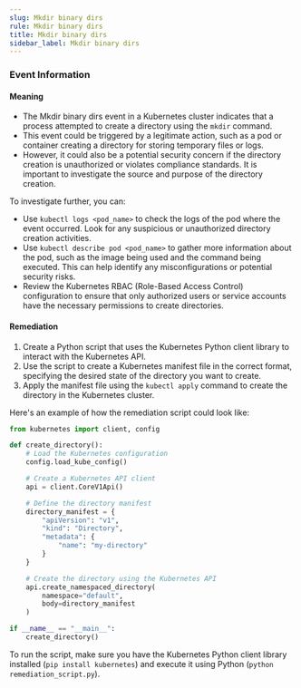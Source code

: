 ```yaml
--- 
slug: Mkdir binary dirs
rule: Mkdir binary dirs
title: Mkdir binary dirs
sidebar_label: Mkdir binary dirs
---
```

                   


### Event Information

#### Meaning

- The Mkdir binary dirs event in a Kubernetes cluster indicates that a process attempted to create a directory using the `mkdir` command.
- This event could be triggered by a legitimate action, such as a pod or container creating a directory for storing temporary files or logs.
- However, it could also be a potential security concern if the directory creation is unauthorized or violates compliance standards. It is important to investigate the source and purpose of the directory creation.

To investigate further, you can:
- Use `kubectl logs <pod_name>` to check the logs of the pod where the event occurred. Look for any suspicious or unauthorized directory creation activities.
- Use `kubectl describe pod <pod_name>` to gather more information about the pod, such as the image being used and the command being executed. This can help identify any misconfigurations or potential security risks.
- Review the Kubernetes RBAC (Role-Based Access Control) configuration to ensure that only authorized users or service accounts have the necessary permissions to create directories.

#### Remediation

1. Create a Python script that uses the Kubernetes Python client library to interact with the Kubernetes API.
2. Use the script to create a Kubernetes manifest file in the correct format, specifying the desired state of the directory you want to create.
3. Apply the manifest file using the `kubectl apply` command to create the directory in the Kubernetes cluster.

Here's an example of how the remediation script could look like:

```python
from kubernetes import client, config

def create_directory():
    # Load the Kubernetes configuration
    config.load_kube_config()

    # Create a Kubernetes API client
    api = client.CoreV1Api()

    # Define the directory manifest
    directory_manifest = {
        "apiVersion": "v1",
        "kind": "Directory",
        "metadata": {
            "name": "my-directory"
        }
    }

    # Create the directory using the Kubernetes API
    api.create_namespaced_directory(
        namespace="default",
        body=directory_manifest
    )

if __name__ == "__main__":
    create_directory()
```

To run the script, make sure you have the Kubernetes Python client library installed (`pip install kubernetes`) and execute it using Python (`python remediation_script.py`).

 